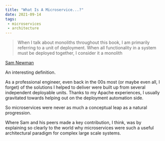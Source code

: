 ```yaml
---
title: "What Is A Microservice...?"
date: 2021-09-14
tags:
 - microservices
 - architecture
---
```


> When I talk about monoliths throughout this book, I am primarily referring to a unit of deployment.
> When all functionality in a system must be deployed together, I consider it a monolith

[Sam Newman](https://samnewman.io/books/building_microservices_2nd_edition/)

An interesting definition.

As a professional engineer, even back in the 00s most (or maybe even all, I forget) of the solutions I helped to deliver
were built up from several independent deployable units. Thanks to my Apache experiences, I usually gravitated towards
helping out on the deployment automation side.

So microservices were never as much a conceptual leap as a natural progression.

Where Sam and his peers made a key contribution, I think, was by explaining so clearly to the world why microservices
were such a useful architectural paradigm for complex large scale
systems.

